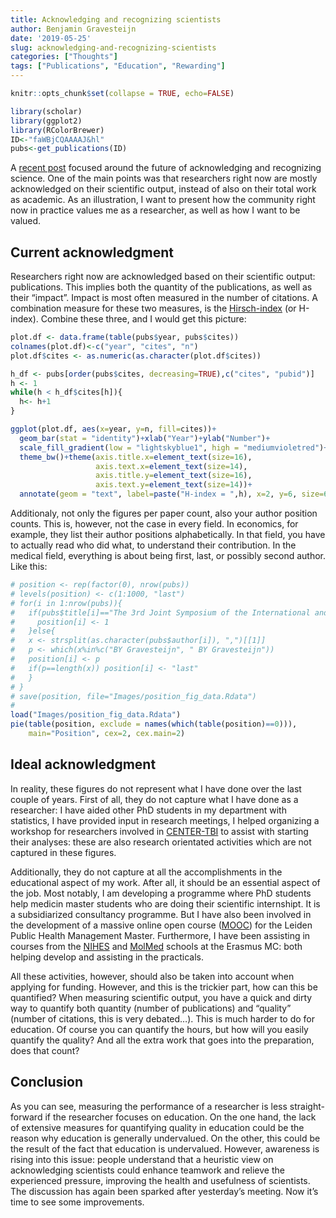 ```yaml
---
title: Acknowledging and recognizing scientists
author: Benjamin Gravesteijn
date: '2019-05-25'
slug: acknowledging-and-recognizing-scientists
categories: ["Thoughts"]
tags: ["Publications", "Education", "Rewarding"]
---
```


```r
knitr::opts_chunk$set(collapse = TRUE, echo=FALSE)

library(scholar)
library(ggplot2)
library(RColorBrewer)
ID<-"faWBjCQAAAAJ&hl"
pubs<-get_publications(ID)
```


A [recent post](https://bgravesteijn.netlify.com/2019/05/24/evolution-or-revolution/) focused around the future of acknowledging and recognizing science. One of the main points was that researchers right now are mostly acknowledged on their scientific output, instead of also on their total work as academic. As an illustration, I want to present how the community right now in practice values me as a researcher, as well as how I want to be valued.

## Current acknowledgment
Researchers right now are acknowledged based on their scientific output: publications. This implies both the quantity of the publications, as well as their "impact". Impact is most often measured in the number of citations. A combination measure for these two measures, is the [Hirsch-index](https://en.wikipedia.org/wiki/H-index) (or H-index). Combine these three, and I would get this picture:

```r
plot.df <- data.frame(table(pubs$year, pubs$cites))
colnames(plot.df)<-c("year", "cites", "n")
plot.df$cites <- as.numeric(as.character(plot.df$cites))

h_df <- pubs[order(pubs$cites, decreasing=TRUE),c("cites", "pubid")]
h <- 1
while(h < h_df$cites[h]){
  h<- h+1
}

ggplot(plot.df, aes(x=year, y=n, fill=cites))+
  geom_bar(stat = "identity")+xlab("Year")+ylab("Number")+
  scale_fill_gradient(low = "lightskyblue1", high = "mediumvioletred")+
  theme_bw()+theme(axis.title.x=element_text(size=16),
                   axis.text.x=element_text(size=14),
                   axis.title.y=element_text(size=16),
                   axis.text.y=element_text(size=14))+
  annotate(geom = "text", label=paste("H-index = ",h), x=2, y=6, size=6)
```

Additionaly, not only the figures per paper count, also your author position counts. This is, however, not the case in every field. In economics, for example, they list their author positions alphabetically. In that field, you have to actually read who did what, to understand their contribution. In the medical field, everything is about being first, last, or possibly second author. Like this:

```r
# position <- rep(factor(0), nrow(pubs))
# levels(position) <- c(1:1000, "last")
# for(i in 1:nrow(pubs)){
#   if(pubs$title[i]=="The 3rd Joint Symposium of the International and National Neurotrauma Societies and AANS/CNS Section on Neurotrauma and Critical Care August 11–16, 2018 Toronto, Canada"){
#     position[i] <- 1
#   }else{
#   x <- strsplit(as.character(pubs$author[i]), ",")[[1]]
#   p <- which(x%in%c("BY Gravesteijn", " BY Gravesteijn"))
#   position[i] <- p
#   if(p==length(x)) position[i] <- "last"
#   }
# }
# save(position, file="Images/position_fig_data.Rdata")
# 
load("Images/position_fig_data.Rdata")
pie(table(position, exclude = names(which(table(position)==0))), 
    main="Position", cex=2, cex.main=2)
```

## Ideal acknowledgment
In reality, these figures do not represent what I have done over the last couple of years. First of all, they do not capture what I have done as a researcher: I have aided other PhD students in my department with statistics, I have provided input in research meetings, I helped organizing a workshop for researchers involved in [CENTER-TBI](https://www.center-tbi.eu/) to assist with starting their analyses: these are also research orientated activities which are not captured in these figures.

Additionally, they do not capture at all the accomplishments in the educational aspect of my work. After all, it should be an essential aspect of the job. Most notably, I am developing a programme where PhD students help medicin master students who are doing their scientific internshipt. It is a subsidiarized consultancy programme. But I have also been involved in the development of a massive online open course ([MOOC](https://en.wikipedia.org/wiki/Massive_open_online_course)) for the Leiden Public Health Management Master. Furthermore, I have been assisting in courses from the [NIHES](http://www.nihes.com/) and [MolMed](https://www.molmed.nl/) schools at the Erasmus MC: both helping develop and assisting in the practicals. 

All these activities, however, should also be taken into account when applying for funding. However, and this is the trickier part, how can this be quantified? When measuring scientific output, you have a quick and dirty way to quantify both quantity (number of publications) and "quality" (number of citations, this is very debated...). This is much harder to do for education. Of course you can quantify the hours, but how will you easily quantify the quality? And all the extra work that goes into the preparation, does that count? 

## Conclusion
As you can see, measuring the performance of a researcher is less straight-forward if the researcher focuses on education. On the one hand, the lack of extensive measures for quantifying quality in education could be the reason why education is generally undervalued. On the other,  this could be the result of the fact that education is undervalued. However, awareness is rising into this issue: people understand that a heuristic view on acknowledging scientists could enhance teamwork and relieve the experienced pressure, improving the health and usefulness of scientists. The discussion has again been sparked after yesterday's meeting. Now it's time to see some improvements. 
